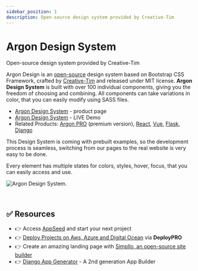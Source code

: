 ```yaml
---
sidebar_position: 1
description: Open-source design system provided by Creative-Tim
---
```


# Argon Design System

<SubHeading>Open-source design system provided by Creative-Tim</SubHeading>

Argon Design is an [open-source](https://en.wikipedia.org/wiki/Open-source_software) design system based on Bootstrap CSS Framework, crafted by [Creative-Tim](../partners/creative-tim.mdx) and released under MIT license. **Argon Design System** is built with over 100 individual components, giving you the freedom of choosing and combining. All components can take variations in color, that you can easily modify using SASS files.

- [Argon Design System](https://www.creative-tim.com/product/argon-design-system?AFFILIATE=128200) - product page
- [Argon Design System](https://demos.creative-tim.com/argon-design-system/index.html?AFFILIATE=128200) - LIVE Demo
- Related Products: [Argon PRO](https://www.creative-tim.com/product/argon-design-system-pro?AFFILIATE=128200) (premium version), [React](https://www.creative-tim.com/product/argon-dashboard-react?AFFILIATE=128200), [Vue](https://www.creative-tim.com/product/vue-argon-design-system?AFFILIATE=128200), [Flask](https://www.creative-tim.com/product/argon-dashboard-flask?AFFILIATE=128200), [Django](https://www.creative-tim.com/product/argon-dashboard-django?AFFILIATE=128200)

This Design System is coming with prebuilt examples, so the development process is seamless, switching from our pages to the real website is very easy to be done.

Every element has multiple states for colors, styles, hover, focus, that you can easily access and use.

![Argon Design System.](../../../static/assets/argon-design-system.jpg)

<br />

## ✅ Resources 

- 👉 Access [AppSeed](https://appseed.us/) and start your next project
- 👉 [Deploy Projects on Aws, Azure and Digital Ocean](https://www.docs.deploypro.dev/) via **DeployPRO**
- 👉 Create an amazing landing page with [Simpllo, an open-source site builder](https://www.simpllo.com/)
- 👉 [Django App Generator](https://app-generator.dev/django/) - A 2nd generation App Builder
